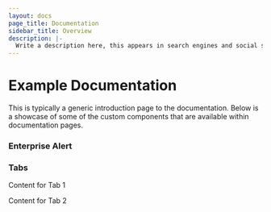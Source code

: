 ```yaml
---
layout: docs
page_title: Documentation
sidebar_title: Overview
description: |-
  Write a description here, this appears in search engines and social shares
---
```


# Example Documentation

This is typically a generic introduction page to the documentation. Below is a showcase of some of the custom components that are available within documentation pages.

### Enterprise Alert

<EnterpriseAlert />

### Tabs

<Tabs>
<Tab heading='Tab 1'>

Content for Tab 1

</Tab>
<Tab heading='Tab 2'>

Content for Tab 2

</Tab>
</Tabs>
